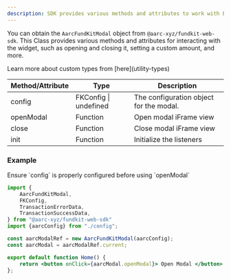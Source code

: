 ```yaml
---
description: SDK provides various methods and attributes to work with Execution Cloud Widget
---
```


You can obtain the `AarcFundKitModal` object from `@aarc-xyz/fundkit-web-sdk`. This Class provides various methods and attributes for interacting with the widget, such as opening and closing it, setting a custom amount, and more.

<Info>
Learn more about custom types from [here](utility-types)
</Info>

| Method/Attribute | Type                  | Description                             |
| ---------------- | --------------------- | --------------------------------------- |
| config           | FKConfig \| undefined | The configuration object for the modal. |
| openModal        | Function              | Open modal iFrame view                  |
| close            | Function              | Close modal iFrame view                 |
| init             | Function              | Initialize the listeners                |

### Example

<Warning>
Ensure `config` is properly configured before using `openModal`
</Warning>

```jsx
import {
    AarcFundKitModal,
    FKConfig,
    TransactionErrorData,
    TransactionSuccessData,
} from "@aarc-xyz/fundkit-web-sdk"
import {aarcConfig} from "./config";

const aarcModalRef = new AarcFundKitModal(aarcConfig);
const aarcModal = aarcModalRef.current;

export default function Home() {
    return <button onClick={aarcModal.openModal}> Open Modal </button>
};
```

